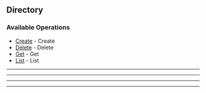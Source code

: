 
## Directory

### Available Operations

* [Create](/go/directory/create) - Create
* [Delete](/go/directory/delete) - Delete
* [Get](/go/directory/get) - Get
* [List](/go/directory/list) - List

---
<Create />

---
<Delete />

---
<Get />

---
<List />
